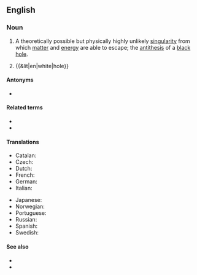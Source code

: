 {{also|white-hole}}
==English==
{{wikipedia}}

===Noun===
{{en-noun}}

# {{lb|en|astrophysics}} A theoretically possible but physically highly unlikely [[singularity]] from which [[matter]] and [[energy]] are able to escape; the [[antithesis]] of a [[black hole]].
# {{&lit|en|white|hole}}

====Antonyms====
* {{l|en|black hole}}

====Related terms====
* {{l|en|black hole}}
* {{l|en|wormhole}}

====Translations====
{{trans-top|singularity}}
* Catalan: {{t|ca|forat blanc|m}}
* Czech: {{t|cs|bílá díra|f}}
* Dutch: {{t|nl|wit gat|n}}
* French: {{t+|fr|trou blanc|m}}
* German: {{t|de|Weißes Loch|n}}
* Italian: {{t|it|buco bianco|m}}
{{trans-mid}}
* Japanese: {{t|ja|ホワイトホール|tr=howaito hōru}}
* Norwegian: {{t|no|hvitt hull|n}}
* Portuguese: {{t|pt|buraco branco|m}}
* Russian: {{t+|ru|белая дыра́|f}}
* Spanish: {{t|es|agujero blanco|m}}
* Swedish: {{t+|sv|vitt hål|n}}
{{trans-bottom}}

====See also====
* {{l|en|star}}
* {{l|en|neutron star}}